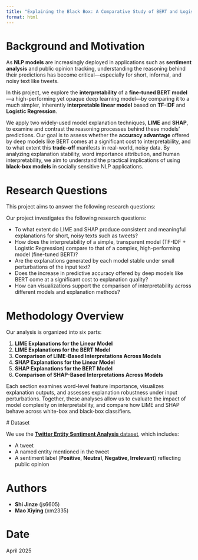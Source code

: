 ```yaml
---
title: "Explaining the Black Box: A Comparative Study of BERT and Logistic Regression using LIME and SHAP"
format: html
---
```


# Background and Motivation

As **NLP models** are increasingly deployed in applications such as **sentiment analysis** and public opinion tracking, understanding the reasoning behind their predictions has become critical—especially for short, informal, and noisy text like tweets.

In this project, we explore the **interpretability** of a **fine-tuned BERT model**—a high-performing yet opaque deep learning model—by comparing it to a much simpler, inherently **interpretable linear model** based on **TF-IDF** and **Logistic Regression**.

We apply two widely-used model explanation techniques, **LIME** and **SHAP**, to examine and contrast the reasoning processes behind these models' predictions. Our goal is to assess whether the **accuracy advantage** offered by deep models like BERT comes at a significant cost to interpretability, and to what extent this **trade-off** manifests in real-world, noisy data. By analyzing explanation stability, word importance attribution, and human interpretability, we aim to understand the practical implications of using **black-box models** in socially sensitive NLP applications.

# Research Questions

This project aims to answer the following research questions:

Our project investigates the following research questions:

-   To what extent do LIME and SHAP produce consistent and meaningful explanations for short, noisy texts such as tweets?
-   How does the interpretability of a simple, transparent model (TF-IDF + Logistic Regression) compare to that of a complex, high-performing model (fine-tuned BERT)?
-   Are the explanations generated by each model stable under small perturbations of the input text?
-   Does the increase in predictive accuracy offered by deep models like BERT come at a significant cost to explanation quality?
-   How can visualizations support the comparison of interpretability across different models and explanation methods?

# Methodology Overview

Our analysis is organized into six parts:

1.  **LIME Explanations for the Linear Model**\
2.  **LIME Explanations for the BERT Model**\
3.  **Comparison of LIME-Based Interpretations Across Models**\
4.  **SHAP Explanations for the Linear Model**\
5.  **SHAP Explanations for the BERT Model**\
6.  **Comparison of SHAP-Based Interpretations Across Models**

Each section examines word-level feature importance, visualizes explanation outputs, and assesses explanation robustness under input perturbations. Together, these analyses allow us to evaluate the impact of model complexity on interpretability, and compare how LIME and SHAP behave across white-box and black-box classifiers.

#️ Dataset

We use the [**Twitter Entity Sentiment Analysis** dataset](https://www.kaggle.com/datasets/jp797498e/twitter-entity-sentiment-analysis), which includes:

-   A tweet\
-   A named entity mentioned in the tweet\
-   A sentiment label (**Positive**, **Neutral**, **Negative, Irrelevant**) reflecting public opinion

# Authors

-   **Shi Jinze** (js6605)\
-   **Mao Xiying** (xm2335)

# Date

April 2025
